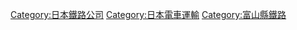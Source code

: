 {{Commonscat|Manyosen}}
{{catmore}}
{{DEFAULTSORT:Manyosen}}
[[Category:日本鐵路公司|Category:日本鐵路公司]]
[[Category:日本電車運輸|Category:日本電車運輸]]
[[Category:富山縣鐵路|Category:富山縣鐵路]]